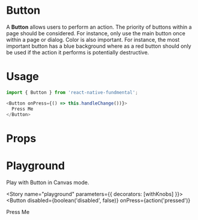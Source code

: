 
<Meta title="Button" component={Button} />

# Button
A **Button** allows users to perform an action. The priority of buttons within a page should be considered. For instance, only use the main button once within a page or dialog. Color is also important. For instance, the most important button has a blue background where as a red button should only be used if the action it performs is potentially destructive.

# Usage
```js
import { Button } from 'react-native-fundmental';

<Button onPress={() => this.handleChange())}>
  Press Me
</Button>
```

# Props
<Props of={Button} />

# Playground
Play with Button in Canvas mode.

<Story name="playground" parameters={{ decorators: [withKnobs] }}>
  <Button
    disabled={boolean('disabled', false)}
    onPress={action('pressed')}
  >
  Press Me
  </Button>
</Story>